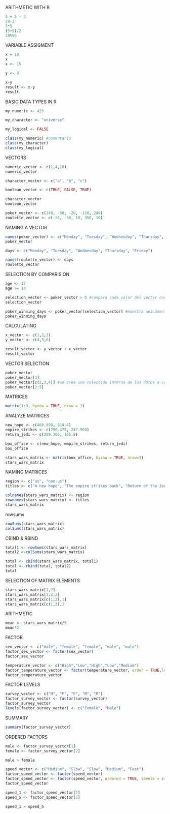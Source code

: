 ARITHMETIC WITH R

```{r}
5 + 5 - 3
28-3
5*5
(5+5)/2
28%%6


```

VARIABLE ASSIGMENT

```{r}
x = 10
x
x <- 15

y <- 9

x+y
result <- x-y
result
```

BASIC DATA TYPES IN R

```{r}
my_numeric <- 423

my_character <- "universe"

my_logical <- FALSE

class(my_numeric) #comentario 
class(my_character)
class(my_logical)
```

VECTORS

```{r}

numeric_vector <- c(1,4,10)
numeric_vector

character_vector <- c("a", "b", "c")

boolean_vector <- c(TRUE, FALSE, TRUE)

character_vector
boolean_vector

poker_vector <- c(140, -50, -20, -120, 240)
roulette_vector <- c(-24, -50, 10, 350, 10)


```

NAMING A VECTOR


```{r}

names(poker_vector) <- c("Monday", "Tuesday", "Wednesday", "Thursday", "Friday")
poker_vector

days <- c("Monday", "Tuesday", "Wednesday", "Thursday", "Friday")

names(roulette_vector) <- days
roulette_vector

```

SELECTION BY COMPARISION 

```{r}

age <- 17
age >= 18

selection_vector <- poker_vector > 0 #compara cada valor del vector con el no. indicado
selection_vector

poker_winning_days <- poker_vector[selection_vector] #muestra unicamente los datos que cumplen con la condicion 
poker_winning_days


```

CALCULATING

```{r}

x_vector <- c(1,2,3)
y_vector <- c(4,5,6)

result_vector <- y_vector + x_vector
result_vector
```

VECTOR SELECTION
```{r}
poker_vector
poker_vector[3]
poker_vector[c(2,3,4)] #se crea una colección interna de los datos a consultar
poker_vector[2:5]
```
MATRICES
```{r}

matrix(1:9, byrow = TRUE, nrow = 3)
```
ANALYZE MATRICES
```{r}

new_hope <- c(460.998, 314.4)
empire_strikes <- c(290.475, 247.900)
return_jedi <- c(309.306, 165.8)

box_office <- c(new_hope, empire_strikes, return_jedi)
box_office

stars_wars_matrix <- matrix(box_office, byrow = TRUE, nrow=3)
stars_wars_matrix
```
NAMING MATRICES
```{r}

region <- c("us", "non-us")
titles <- c("A new hope", "The empire strikes back", "Return of the Jedi")

colnames(stars_wars_matrix) <- region
rownames(stars_wars_matrix) <- titles
stars_wars_matrix

```
rowsums
```{r}
rowSums(stars_wars_matrix)
colSums(stars_wars_matrix)
```
CBIND & RBIND
```{r}
total1 <- rowSums(stars_wars_matrix)
total2 <-colSums(stars_wars_matrix)

total <- cbind(stars_wars_matrix, total1)
total <- rbind(total, total2)
total
```
SELECTION OF MATRIX ELEMENTS
```{r}
stars_wars_matrix[1,2]
stars_wars_matrix[1:2,2]
stars_wars_matrix[c(1,3),1]
stars_wars_matrix[c(1,3),]
```
ARITHMETIC
```{r}

mean <- stars_wars_matrix/5
mean*2
```
FACTOR
```{r}
sex_vector <- c("male", "female", "female", "male", "male")
factor_sex_vector <- factor(sex_vector)
factor_sex_vector
```
```{r}
temperature_vector <- c("High","Low","High","Low","Medium")
factor_temperature_vector <- factor(temperature_vector, order = TRUE,levels = c("Low","Medium","High"))
factor_temperature_vector
```
FACTOR LEVELS
```{r}
survey_vector <- c("M", "F", "F", "M", "M")
factor_survey_vector <- factor(survey_vector)
factor_survey_vector
levels(factor_survey_vector) <- c("Female", "Male")
```
SUMMARY
```{r}
summary(factor_survey_vector)
```
ORDERED FACTORS
```{r}
male <- factor_survey_vector[1]
female <- factor_survey_vector[2]

male > female

speed_vector <- c("Medium", "Slow", "Slow", "Medium", "Fast")
factor_speed_vector <- factor(speed_vector)
factor_speed_vector <- factor(speed_vector, ordered = TRUE, levels = c("Slow", "Medium", "Fast"))
factor_speed_vector

speed_1 <- factor_speed_vector[2]
speed_5 <- factor_speed_vector[5]

speed_1 > speed_5
```

